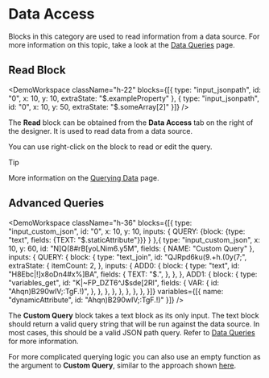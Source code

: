 
# Data Access

Blocks in this category are used to read information from a data source. For more information on this topic, take a look at the [Data Queries](/docs/data-queries) page.

## Read Block

<DemoWorkspace className="h-22" blocks={[{ type: "input_jsonpath", id: "0", x: 10, y: 10, extraState: "$.exampleProperty" }, { type: "input_jsonpath", id: "0", x: 10, y: 50, extraState: "$.someArray[2]" }]} />

The **Read** block can be obtained from the **Data Access** tab on the right of the designer. It is used to read data from a data source.

You can use right-click on the block to read or edit the query.

> [!tip]
>
> More information on the [Querying Data](/docs/data-queries) page.

## Advanced Queries

<DemoWorkspace className="h-36" blocks={[{ type: "input_custom_json", id: "0", x: 10, y: 10, inputs: { QUERY: {block: {type: "text", fields: {TEXT: "$.staticAttribute"}}} } },{
    type: "input_custom_json",
    x: 10,
    y: 60,
    id: "N]Q(8#rB[yoLNim6.y5M",
    fields: { NAME: "Custom Query" },
    inputs: {
        QUERY: {
            block: {
                type: "text_join",
                id: "QJRpd6ku(9.+h.(0y(7;",
                extraState: {
                    itemCount: 2,
                },
                inputs: {
                    ADD0: {
                        block: {
                            type: "text",
                            id: "H8Ebc|!]x8oDn4#x%]BA",
                            fields: {
                                TEXT: "$.",
                            },
                        },
                    },
                    ADD1: {
                        block: {
                            type: "variables_get",
                            id: "K|~FP_DZT6^J$sde[2Rl",
                            fields: {
                                VAR: {
                                    id: "Ahqn)B290wIV;:TgF.!)",
                                },
                            },
                        },
                    },
                },
            },
        },
    },
}]} variables={[{ name: "dynamicAttribute", id: "Ahqn)B290wIV;:TgF.!)" }]} />

The **Custom Query** block takes a text block as its only input. The text block should return a valid query string that will be run against the data source. In most cases, this should be a valid JSON path query. Refer to [Data Queries](/docs/data-queries) for more information.

For more complicated querying logic you can also use an empty function as the argument to **Custom Query**, similar to the approach shown [here](/docs/advanced/transformations#applying-complex-transformations-with-placeholder-functions).